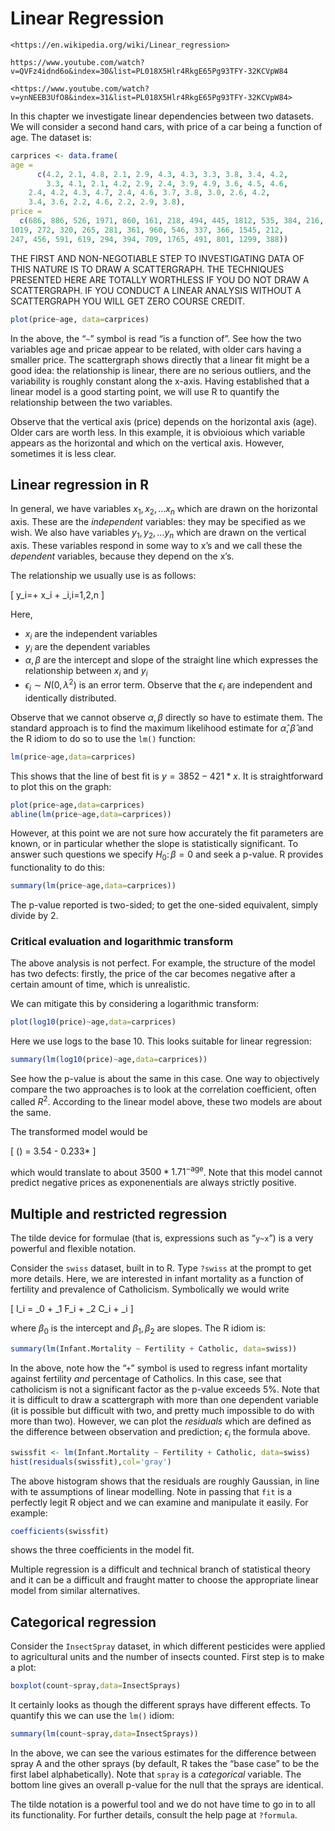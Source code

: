 # Linear Regression {#linreg}

```block2
<https://en.wikipedia.org/wiki/Linear_regression>
```

```block2
https://www.youtube.com/watch?v=QVFz4idnd6o&index=30&list=PL018X5Hlr4RkgE65Pg93TFY-32KCVpW84
```

```block2
<https://www.youtube.com/watch?v=ynNEEB3UfO8&index=31&list=PL018X5Hlr4RkgE65Pg93TFY-32KCVpW84>
```

In this chapter we investigate linear dependencies between two
datasets.  We will consider a second hand cars, with price of a car
being a function of age.  The dataset is:

```r
carprices <- data.frame(
age =
      c(4.2, 2.1, 4.8, 2.1, 2.9, 4.3, 4.3, 3.3, 3.8, 3.4, 4.2,
        3.3, 4.1, 2.1, 4.2, 2.9, 2.4, 3.9, 4.9, 3.6, 4.5, 4.6,
	2.4, 4.2, 4.3, 4.7, 2.4, 4.6, 3.7, 3.8, 3.0, 2.6, 4.2,
	3.4, 3.6, 2.2, 4.6, 2.2, 2.9, 3.8),
price =
  c(686, 886, 526, 1971, 860, 161, 218, 494, 445, 1812, 535, 384, 216, 903, 314, 569, 
1019, 272, 320, 265, 281, 361, 960, 546, 337, 366, 1545, 212, 
247, 456, 591, 619, 294, 394, 709, 1765, 491, 801, 1299, 388))
```

THE FIRST AND NON-NEGOTIABLE STEP TO INVESTIGATING DATA OF THIS NATURE
IS TO DRAW A SCATTERGRAPH.  THE TECHNIQUES PRESENTED HERE ARE TOTALLY
WORTHLESS IF YOU DO NOT DRAW A SCATTERGRAPH.  IF YOU CONDUCT A LINEAR
ANALYSIS WITHOUT A SCATTERGRAPH YOU WILL GET ZERO COURSE CREDIT.


```r
plot(price~age, data=carprices)
```

In the above, the "```~```" symbol is read "is a function of".  See
how the two variables age and pricae appear to be related, with older
cars having a smaller price.  The scattergraph shows directly that a
linear fit might be a good idea: the relationship is linear, there are
no serious outliers, and the variability is roughly constant along the
x-axis.  Having established that a linear model is a good starting
point, we will use R to quantify the relationship between the two
variables.

Observe that the vertical axis (price) depends on the horizontal axis
(age).  Older cars are worth less.  In this example, it is obvioious
which variable appears as the horizontal and which on the vertical
axis.  However, sometimes it is less clear.

## Linear regression in R

In general, we have variables $x_1,x_2,\ldots x_n$ which are drawn on
the horizontal axis.  These are the *independent* variables: they may
be specified as we wish.  We also have variables $y_1,y_2,\ldots y_n$
which are drawn on the vertical axis.  These variables respond in some
way to x's and we call these the *dependent* variables, because they
depend on the x's.

The relationship we usually use is as follows:

\[
y_i=\alpha + \beta x_i + \epsilon_i,\qquad i=1,2,\ldots n
\]

Here,

* $x_i$ are the independent variables
* $y_i$ are the dependent variables
* $\alpha,\beta$ are the intercept and slope of the straight line which expresses the relationship  between $x_i$ and $y_i$
* $\epsilon_i\sim N(0,\lambda^2)$ is an error term.  Observe that the $\epsilon_i$ are independent and identically distributed.

Observe that we cannot observe $\alpha,\beta$ directly so have to
estimate them.  The standard approach is to find the maximum
likelihood estimate for $\hat{\alpha},\hat{\beta}$ and the R idiom to
do so to use the ```lm()``` function:

```r
lm(price~age,data=carprices)
```

This shows that the line of best fit is $y=3852-421*x$.  It is
straightforward to plot this on the graph:

```r
plot(price~age,data=carprices)
abline(lm(price~age,data=carprices))
```

However, at this point we are not sure how accurately the fit
parameters are known, or in particular whether the slope is
statistically significant.  To answer such questions we specify
$H_0\colon\beta=0$ and seek a p-value.  R provides functionality to do
this:

```r
summary(lm(price~age,data=carprices))
```

The p-value reported is two-sided; to get the one-sided equivalent,
simply divide by 2.


### Critical evaluation and logarithmic transform

The above analysis is not perfect.  For example, the structure of the
model has two defects: firstly, the price of the car becomes negative
after a certain amount of time, which is unrealistic.

We can mitigate this by considering a logarithmic transform:

```r
plot(log10(price)~age,data=carprices)
```

Here we use logs to the base 10.  This looks suitable for linear regression:

```r
summary(lm(log10(price)~age,data=carprices))
```

See how the p-value is about the same in this case.  One way to
objectively compare the two approaches is to look at the correlation
coefficient, often called $R^2$.  According to the linear model above,
these two models are about the same.

The transformed model would be

\[
\log(\mathrm{price}) = 3.54 - 0.233*\mathrm{age}
\]

which would translate to about $3500*1.71^{-\mathrm{age}}$.  Note that
this model cannot predict negative prices as exponenentials are always
strictly positive.


## Multiple and restricted regression

The tilde device for formulae (that is, expressions such as
"```y~x```") is a very powerful and flexible notation.

Consider the ```swiss``` dataset, built in to R.  Type ```?swiss``` at
the prompt to get more details.  Here, we are interested in infant
mortality as a function of fertility and prevalence of Catholicism.
Symbolically we would write

\[
I_i = \beta_0 + \beta_1 F_i + \beta_2 C_i + \epsilon_i
\]

where $\beta_0$ is the intercept and $\beta_1,\beta_2$ are slopes.
The R idiom is:

```r
summary(lm(Infant.Mortality ~ Fertility + Catholic, data=swiss))
```

In the above, note how the "```+```" symbol is used to regress infant
mortality against fertility *and* percentage of Catholics.  In this
case, see that catholicism is not a significant factor as the p-value
exceeds 5\%.  Note that it is difficult to draw a scattergraph with
more than one dependent variable (it is possible but difficult with
two, and pretty much impossible to do with more than two).  However,
we can plot the *residuals* which are defined as the difference
between observation and prediction; $\epsilon_i$ the formula above.

```r
swissfit <- lm(Infant.Mortality ~ Fertility + Catholic, data=swiss)
hist(residuals(swissfit),col='gray')
```

The above histogram shows that the residuals are roughly Gaussian, in
line with te assumptions of linear modelling.  Note in passing that
```fit``` is a perfectly legit R object and we can examine and
manipulate it easily.  For example:

```r
coefficients(swissfit)
```

shows the three coefficients in the model fit.

Multiple regression is a difficult and technical branch of statistical
theory and it can be a difficult and fraught matter to choose the
appropriate linear model from similar alternatives.

## Categorical regression

Consider the ```InsectSpray``` dataset, in which different pesticides
were applied to agricultural units and the number of insects counted.
First step is to make a plot:

```r
boxplot(count~spray,data=InsectSprays)
```

It certainly looks as though the different sprays have different
effects.  To quantify this we can use the ```lm()``` idiom:

```r
summary(lm(count~spray,data=InsectSprays))
```

In the above, we can see the various estimates for the difference
between spray A and the other sprays (by default, R takes the "base
case" to be the first label alphabetically).  Note that ```spray``` is
a *categorical* variable.  The bottom line gives an overall p-value
for the null that the sprays are identical.

The tilde notation is a powerful tool and we do not have time to go in
to all its functionality.  For further details, consult the help page
at ```?formula```.




